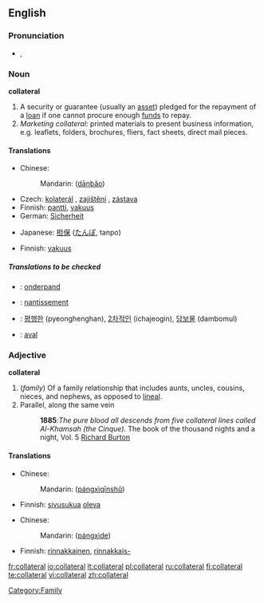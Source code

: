 ==English==
{{wikipedia}}

===Pronunciation===
*{{IPA|/kəˈlætəɹəl/}}, {{SAMPA|/k@"l{t@r@l/}}

===Noun===
'''collateral'''

# A security or guarantee (usually an [[asset]]) pledged for the repayment of a [[loan]] if one cannot procure enough [[fund]]s to repay.
# ''Marketing collateral'': printed materials to present business information, e.g. leaflets, folders, brochures, fliers, fact sheets, direct mail pieces.

====Translations====
{{trans-top|security or guarantee}}
*Chinese: 
*: Mandarin: {{zh-ts|担保|担保}} ([[dān]][[bǎo]])
*Czech: [[kolaterál]] {{m}}, [[zajištění]] {{n}}, [[zástava]] {{f}}
*Finnish: [[pantti]], [[vakuus]]
*German: [[Sicherheit]] {{f}}
{{trans-mid}}
*Japanese: [[担保]] ([[たんぽ]], tanpo)
{{trans-bottom}}

{{trans-top|printed materials to present business information}}
*Finnish: [[vakuus]]
{{trans-mid}}
{{trans-bottom}}

=====Translations to be checked=====
{{checktrans-top}}
*{{ttbc|Dutch}}: [[onderpand]] {{n}}
*{{ttbc|French}}: [[nantissement]] {{m}}
{{trans-mid}}
*{{ttbc|Korean}}: [[평행한]] (pyeonghenghan), [[2차적인]] (ichajeogin), [[담보물]] (dambomul)
*{{ttbc|Spanish}}: [[aval]]
{{trans-bottom}}

===Adjective===
'''collateral'''

# (''family'') Of a family relationship that includes aunts, uncles, cousins, nieces, and nephews, as opposed to [[lineal]].
# Parallel, along the same vein
#:'''1885''':''The pure blood all descends from five collateral lines called Al-Khamsah (the Cinque).'' The book of the thousand nights and a night, Vol. 5 [[w:Richard Francis Burton|Richard Burton]]

====Translations====
{{trans-top|Of a family relationship that includes aunts, uncles, cousins, nieces, and nephews}}
*Chinese: 
*: Mandarin: {{zh-ts|[[旁系]][[親屬]]|[[旁系]][[亲属]]}} ([[páng]][[xì]][[qīn]][[shǔ]])
*Finnish: [[sivusuku]]a [[oleva]]
{{trans-mid}}
{{trans-bottom}}

{{trans-top|Parallel, along the same vein}}
*Chinese: 
*: Mandarin: {{zh-ts|[[旁系]]的|[[旁系]]的}} ([[páng]][[xì]][[de]])
*Finnish: [[rinnakkainen]], [[rinnakkais-]]
{{trans-mid}}
{{trans-bottom}}

[[Category:Family]]

[[fr:collateral]]
[[io:collateral]]
[[lt:collateral]]
[[pl:collateral]]
[[ru:collateral]]
[[fi:collateral]]
[[te:collateral]]
[[vi:collateral]]
[[zh:collateral]]
